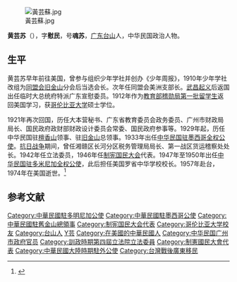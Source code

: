 [[File:黃芸蘇.jpg|thumb]]

'''黄芸苏'''（{{bd|1882年||1974年|5月18日|catIdx=Huang黄}}），字'''慰民'''，号'''魂苏'''，[[广东|广东]][[台山市|台山]]人，中华民国政治人物。

==生平==
黄芸苏早年前往美国，曾参与组织少年学社并创办《少年周报》，1910年少年学社改组为[[同盟会|同盟会]][[旧金山|旧金山]]分会后当选会长。次年任同盟会美洲支部长。[[武昌起义|武昌起义]]后返国出任临时大总统府特派广东宣慰委员。1912年作为[[清华大学早期特别生列表|教育部稽勋局第一批留学生]]返回美国学习，获[[哥伦比亚大学|哥伦比亚大学]]硕士学位。

1921年再次回国，历任大本营秘书、广东省教育委员会政务委员、广州市财政局局长、国民政府政财部财政设计委员会常委、国民政府参事等。1929年起，历任中华民国驻[[檀香山|檀香山]]领事、驻[[旧金山|旧金山]]总领事。1933年出任[[中国驻墨西哥大使列表|中华民国驻墨西哥全权公使]]。[[抗日战争|抗日战争]]期间，曾任湘赣区长河分区税务管理局局长、第一战区货运稽察处处长。1942年任立法委员，1946年任[[制宪国民大会|制宪国民大会]]代表。1947年至1950年出任[[中国驻多米尼加大使列表|中华民国驻多米尼加全权公使]]，此后担任美国罗省中华学校校长。1957年赴台，1974年在美国逝世。<ref name="kmt">{{cite book|author=刘国铭主编|title=中国国民党百年人物全书|publisher=团结出版社|year=2005}}</ref>

== 参考文献 ==
{{reflist}}
{{start box}}
{{s-dip}}
{{succession box|[[李迪俊|李迪俊]]|[[厉昭|厉昭]]|[[中国驻多米尼加大使列表|中华民国驻多米尼加公使]]|1947年6月－1950年1月}}
{{end box}}
{{第4屆中華民國訓政時期立法委員名單}}
{{DEFAULTSORT:Huang黄}}
[[Category:中華民國駐多明尼加公使|Category:中華民國駐多明尼加公使]]
[[Category:中華民國駐墨西哥公使|Category:中華民國駐墨西哥公使]]
[[Category:中華民國駐舊金山總領事|Category:中華民國駐舊金山總領事]]
[[Category:制宪国民大会代表|Category:制宪国民大会代表]]
[[Category:哥伦比亚大学校友|Category:哥伦比亚大学校友]]
[[Category:台山人|Category:台山人]]
[[Category:黄姓|Y芸]]
[[Category:在美國的中華民國人|Category:在美國的中華民國人]]
[[Category:中华民国广州市政府官员|Category:中华民国广州市政府官员]]
[[Category:訓政時期第四屆立法院立法委員|Category:訓政時期第四屆立法院立法委員]]
[[Category:制憲國民大會代表|Category:制憲國民大會代表]]
[[Category:中華民國大陸時期駐外公使|Category:中華民國大陸時期駐外公使]]
[[Category:台灣戰後廣東移民|Category:台灣戰後廣東移民]]
